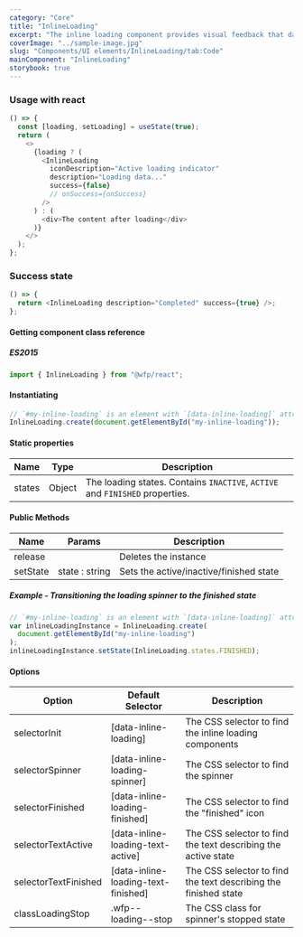 ```yaml
---
category: "Core"
title: "InlineLoading"
excerpt: "The inline loading component provides visual feedback that data is being processed."
coverImage: "../sample-image.jpg"
slug: "Components/UI elements/InlineLoading/tab:Code"
mainComponent: "InlineLoading"
storybook: true
---
```


### Usage with react

```js live
() => {
  const [loading, setLoading] = useState(true);
  return (
    <>
      {loading ? (
        <InlineLoading
          iconDescription="Active loading indicator"
          description="Loading data..."
          success={false}
          // onSuccess={onSuccess}
        />
      ) : (
        <div>The content after loading</div>
      )}
    </>
  );
};
```

### Success state

```js live
() => {
  return <InlineLoading description="Completed" success={true} />;
};
```

#### Getting component class reference

##### ES2015

```javascript
import { InlineLoading } from "@wfp/react";
```

#### Instantiating

```javascript
// `#my-inline-loading` is an element with `[data-inline-loading]` attribute
InlineLoading.create(document.getElementById("my-inline-loading"));
```

#### Static properties

| Name   | Type   | Description                                                                  |
| ------ | ------ | ---------------------------------------------------------------------------- |
| states | Object | The loading states. Contains `INACTIVE`, `ACTIVE` and `FINISHED` properties. |

#### Public Methods

| Name     | Params         | Description                             |
| -------- | -------------- | --------------------------------------- |
| release  |                | Deletes the instance                    |
| setState | state : string | Sets the active/inactive/finished state |

##### Example - Transitioning the loading spinner to the finished state

```javascript
// `#my-inline-loading` is an element with `[data-inline-loading]` attribute
var inlineLoadingInstance = InlineLoading.create(
  document.getElementById("my-inline-loading")
);
inlineLoadingInstance.setState(InlineLoading.states.FINISHED);
```

#### Options

| Option               | Default Selector                    | Description                                                     |
| -------------------- | ----------------------------------- | --------------------------------------------------------------- |
| selectorInit         | [data-inline-loading]               | The CSS selector to find the inline loading components          |
| selectorSpinner      | [data-inline-loading-spinner]       | The CSS selector to find the spinner                            |
| selectorFinished     | [data-inline-loading-finished]      | The CSS selector to find the "finished" icon                    |
| selectorTextActive   | [data-inline-loading-text-active]   | The CSS selector to find the text describing the active state   |
| selectorTextFinished | [data-inline-loading-text-finished] | The CSS selector to find the text describing the finished state |
| classLoadingStop     | .wfp--loading--stop                 | The CSS class for spinner's stopped state                       |
